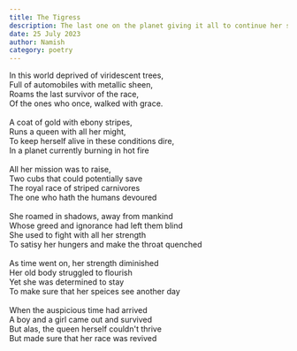 ```yaml
---
title: The Tigress
description: The last one on the planet giving it all to continue her species. Written for a newspaper competition (i lost)
date: 25 July 2023
author: Namish 
category: poetry
---
```

In this world deprived of viridescent trees,<br/>
Full of automobiles with metallic sheen,<br/>
Roams the last survivor of the race,<br/>
Of the ones who once, walked with grace.<br/><br/>
A coat of gold with ebony stripes,<br/>
Runs a queen with all her might,<br/>
To keep herself alive in these conditions dire,<br/>
In a planet currently burning in hot fire<br/><br/>
All her mission was to raise,<br/>
Two cubs that could potentially save<br/>
The royal race of striped carnivores<br/>
The one who hath the humans devoured<br/><br/>
She roamed in shadows, away from mankind<br/>
Whose greed and ignorance had left them blind<br/>
She used to fight with all her strength<br/>
To satisy her hungers and make the throat quenched<br/><br/>
As time went on, her strength diminished<br/>
Her old body struggled to flourish<br/>
Yet she was determined to stay<br/>
To make sure that her speices see another day<br/><br/>
When the auspicious time had arrived<br/>
A boy and a girl came out and survived<br/>
But alas, the queen herself couldn't thrive<br/>
But made sure that her race was revived<br/>

